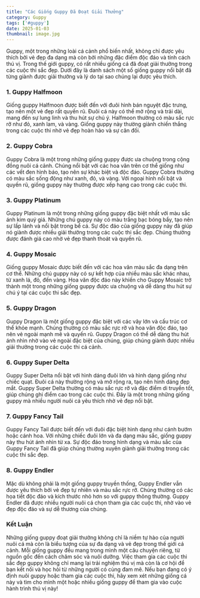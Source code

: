 ```yaml
---
title: "Các Giống Guppy Đã Đoạt Giải Thưởng"
category: Guppy
tags: ['#guppy']
date: 2025-01-03
thumbnail: image.jpg
---
```


Guppy, một trong những loài cá cảnh phổ biến nhất, không chỉ được yêu thích bởi vẻ đẹp đa dạng mà còn bởi những đặc điểm độc đáo và tính cách thú vị. Trong thế giới guppy, có rất nhiều giống cá đã đoạt giải thưởng trong các cuộc thi sắc đẹp. Dưới đây là danh sách một số giống guppy nổi bật đã từng giành được giải thưởng và lý do tại sao chúng lại được yêu thích.

### 1. **Guppy Halfmoon**
Giống guppy Halfmoon được biết đến với đuôi hình bán nguyệt đặc trưng, tạo nên một vẻ đẹp rất quyến rũ. Đuôi cá này có thể mở rộng và trải dài, mang đến sự lung linh và thu hút sự chú ý. Halfmoon thường có màu sắc rực rỡ như đỏ, xanh lam, và vàng. Giống guppy này thường giành chiến thắng trong các cuộc thi nhờ vẻ đẹp hoàn hảo và sự cân đối.

### 2. **Guppy Cobra**
Guppy Cobra là một trong những giống guppy được ưa chuộng trong cộng đồng nuôi cá cảnh. Chúng nổi bật với các hoa văn trên cơ thể giống như các vết đen hình báo, tạo nên sự khác biệt và độc đáo. Guppy Cobra thường có màu sắc sống động như xanh, đỏ, và vàng. Với ngoại hình nổi bật và quyến rũ, giống guppy này thường được xếp hạng cao trong các cuộc thi.

### 3. **Guppy Platinum**
Guppy Platinum là một trong những giống guppy đặc biệt nhất với màu sắc ánh kim quý giá. Những chú guppy này có màu trắng bạc bóng bẩy, tạo nên sự lấp lánh và nổi bật trong bể cá. Sự độc đáo của giống guppy này đã giúp nó giành được nhiều giải thưởng trong các cuộc thi sắc đẹp. Chúng thường được đánh giá cao nhờ vẻ đẹp thanh thoát và quyến rũ.

### 4. **Guppy Mosaic**
Giống guppy Mosaic được biết đến với các hoa văn màu sắc đa dạng trên cơ thể. Những chú guppy này có sự kết hợp của nhiều màu sắc khác nhau, từ xanh lá, đỏ, đến vàng. Hoa văn độc đáo này khiến cho Guppy Mosaic trở thành một trong những giống guppy được ưa chuộng và dễ dàng thu hút sự chú ý tại các cuộc thi sắc đẹp.

### 5. **Guppy Dragon**
Guppy Dragon là một giống guppy đặc biệt với các vây lớn và cấu trúc cơ thể khỏe mạnh. Chúng thường có màu sắc rực rỡ và hoa văn độc đáo, tạo nên vẻ ngoài mạnh mẽ và quyến rũ. Guppy Dragon có thể dễ dàng thu hút ánh nhìn nhờ vào vẻ ngoài đặc biệt của chúng, giúp chúng giành được nhiều giải thưởng trong các cuộc thi cá cảnh.

### 6. **Guppy Super Delta**
Guppy Super Delta nổi bật với hình dáng đuôi lớn và hình dạng giống như chiếc quạt. Đuôi cá này thường rộng và mở rộng ra, tạo nên hình dáng đẹp mắt. Guppy Super Delta thường có màu sắc rực rỡ và đặc điểm di truyền tốt, giúp chúng ghi điểm cao trong các cuộc thi. Đây là một trong những giống guppy mà nhiều người nuôi cá yêu thích nhờ vẻ đẹp nổi bật.

### 7. **Guppy Fancy Tail**
Guppy Fancy Tail được biết đến với đuôi đặc biệt hình dạng như cánh bướm hoặc cánh hoa. Với những chiếc đuôi lớn và đa dạng màu sắc, giống guppy này thu hút ánh nhìn từ xa. Sự độc đáo trong hình dạng và màu sắc của Guppy Fancy Tail đã giúp chúng thường xuyên giành giải thưởng trong các cuộc thi sắc đẹp.

### 8. **Guppy Endler**
Mặc dù không phải là một giống guppy truyền thống, Guppy Endler vẫn được yêu thích bởi vẻ đẹp tự nhiên và màu sắc rực rỡ. Chúng thường có các họa tiết độc đáo và kích thước nhỏ hơn so với guppy thông thường. Guppy Endler đã được nhiều người nuôi cá chọn tham gia các cuộc thi, nhờ vào vẻ đẹp độc đáo và sự dễ thương của chúng.

### Kết Luận
Những giống guppy đoạt giải thưởng không chỉ là niềm tự hào của người nuôi cá mà còn là biểu tượng của sự đa dạng và vẻ đẹp trong thế giới cá cảnh. Mỗi giống guppy đều mang trong mình một câu chuyện riêng, từ nguồn gốc đến cách chăm sóc và nuôi dưỡng. Việc tham gia các cuộc thi sắc đẹp guppy không chỉ mang lại trải nghiệm thú vị mà còn là cơ hội để bạn kết nối và học hỏi từ những người có cùng đam mê. Nếu bạn đang có ý định nuôi guppy hoặc tham gia các cuộc thi, hãy xem xét những giống cá này và tìm cho mình một hoặc nhiều giống guppy để tham gia vào cuộc hành trình thú vị này!